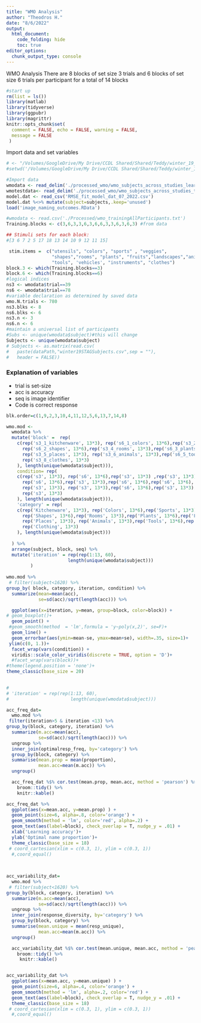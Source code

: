 ```yaml
---
title: "WMO Analysis"
author: "Theodros H."
date: "8/6/2022"
output: 
  html_document:
    code_folding: hide
    toc: true
editor_options: 
  chunk_output_type: console
---
```


WMO Analysis
There are 8 blocks of set size 3 trials and 6 blocks of set size 6 trials per participant for a total of 14 blocks
```r
#start up
rm(list = ls())
library(matlab)
library(tidyverse)
library(ggpubr)
library(magrittr)
knitr::opts_chunk$set(
  comment = FALSE, echo = FALSE, warning = FALSE, 
  message = FALSE 
 )

```
Import data and set variables
```r

# <- "/Volumes/GoogleDrive/My Drive/CCDL Shared/Shared/Teddy/winter_19_subjectpool_data/"
#setwd('/Volumes/GoogleDrive/My Drive/CCDL Shared/Shared/Teddy/winter_19_subjectpool_data')

#Import data
wmodata <- read_delim('./processed_wmo/wmo_subjects_across_studies_learn_031820.csv') 
wmotestdata<- read_delim('./processed_wmo/wmo_subjects_across_studies_test_031820.csv') 
model.dat <- read_csv('RMSE_fit_model_dat_07_2022.csv')
model.dat %<>% mutate(subject=subjects,.keep='unused') 
load('image_naming_outcomes.RData')

#wmodata <- read.csv('./Processed/wmo_trainingAllParticipants.txt') 
Training.blocks <- c(3,6,3,3,6,3,6,6,3,3,6,3,6,3) #from data

## Stimuli sets for each block: 
#[3 6 7 2 5 17 18 13 14 10 9 12 11 15]

 stim.items =  c("utensils", "colors", "sports" , "veggies",
                 "shapes","rooms", "plants", "fruits","landscapes","animals",
                 "tools", 'vehicles', "instruments", "clothes")
block.3 <- which(Training.blocks==3)
block.6 <- which(Training.blocks==6)
#logical indices
ns3 <- wmodata$trial==39
ns6 <- wmodata$trial==78
#variable declaration as determined by saved data
wmo.N.trials <- 780 
ns3.blks <- 8 
ns6.blks <- 6
ns3.n <- 3
ns6.n <- 6
#maintain a universal list of participants
#Subs <- unique(wmodata$subject)#this will change
Subjects <- unique(wmodata$subject)
# Subjects <- as.matrix(read.csv(
#   paste(dataPath,"winter19STAGSubjects.csv",sep = ""),
#   header = FALSE))

```

### Explanation of variables
 - trial is set-size
 - acc is accuracy
 - seq is image identifier
 - Code is correct response
 
```r
blk.order=c(1,9,2,3,10,4,11,12,5,6,13,7,14,8)

wmo.mod <- 
  wmodata %>% 
  mutate('block' =  rep(
    c(rep('s3_1_kitchenware', 13*3), rep('s6_1_colors', 13*6),rep('s3_2_sports', 13*3) ,rep('s3_3_veggies', 13*3),
      rep('s6_2_shapes', 13*6),rep('s3_4_rooms', 13*3),rep('s6_3_plants', 13*6),rep('s6_4_fruits', 13*6),
      rep('s3_5_places', 13*3), rep('s3_6_animals', 13*3),rep('s6_5_tools', 13*6),rep('s3_7_vehicles', 13*3),rep('s6_6_instruments', 13*6),
      rep('s3_8_clothes', 13*3)
    ), length(unique(wmodata$subject))),
    condition= rep(
    c(rep('s3', 13*3), rep('s6', 13*6),rep('s3', 13*3) ,rep('s3', 13*3),
      rep('s6', 13*6),rep('s3', 13*3),rep('s6', 13*6),rep('s6', 13*6),
      rep('s3', 13*3), rep('s3', 13*3),rep('s6', 13*6),rep('s3', 13*3),rep('s6', 13*6),
      rep('s3', 13*3)
    ), length(unique(wmodata$subject))),
    'category' = rep(
    c(rep('Kitchenware', 13*3), rep('Colors', 13*6),rep('Sports', 13*3) ,rep('Vegetables', 13*3),
      rep('Shapes', 13*6),rep('Rooms', 13*3),rep('Plants', 13*6),rep('Fruit', 13*6),
      rep('Places', 13*3), rep('Animals', 13*3),rep('Tools', 13*6),rep('Vehicles', 13*3),rep('Instruments', 13*6),
      rep('Clothing', 13*3)
    ), length(unique(wmodata$subject)))
    
  ) %>% 
  arrange(subject, block, seq) %>% 
  mutate('iteration' = rep(rep(1:13, 60),
                       length(unique(wmodata$subject)))
         )
  
wmo.mod %>% 
 # filter(subject<1620) %>% 
group_by( block, category, iteration, condition) %>% 
  summarize(mean=mean(acc), 
            se=sd(acc)/sqrt(length(acc))) %>%

  ggplot(aes(x=iteration, y=mean, group=block, color=block)) +
# geom_boxplot()+
  geom_point() +
 #geom_smooth(method  = 'lm',formula = 'y~poly(x,2)', se=F)+
  geom_line() +
  geom_errorbar(aes(ymin=mean-se, ymax=mean+se), width=.35, size=1)+
 ylim(c(0, 1.))+
  facet_wrap(vars(condition)) +
  viridis::scale_color_viridis(discrete = TRUE, option = 'D')+
  #facet_wrap(vars(block))+
#theme(legend.position = 'none')+
theme_classic(base_size = 20) 
  

# 
# 'iteration' = rep(rep(1:13, 60),
#                       length(unique(wmodata$subject)))
```
 
```r

acc_freq_dat= 
  wmo.mod %>% 
 filter(iteration>5 & iteration <13) %>% 
group_by(block, category, iteration) %>% 
  summarize(m.acc=mean(acc), 
            se=sd(acc)/sqrt(length(acc))) %>% 
  ungroup %>% 
  inner_join(optimalresp_freq, by='category') %>% 
  group_by(block, category) %>% 
  summarise(mean.prop = mean(proportion), 
            mean.acc=mean(m.acc)) %>% 
  ungroup()

  acc_freq_dat %$% cor.test(mean.prop, mean.acc, method = 'pearson') %>% 
    broom::tidy() %>% 
    knitr::kable()

acc_freq_dat %>% 
  ggplot(aes(x=mean.acc, y=mean.prop) ) +
  geom_point(size=6, alpha=.8, color='orange') +
  geom_smooth(method = 'lm', color='red', alpha=.2) +
  geom_text(aes(label=block), check_overlap = T, nudge_y = .01) +
  xlab('Learning accuracy')+
  ylab('Optimal name proportion')+
  theme_classic(base_size = 18) 
 # coord_cartesian(xlim = c(0.3, 1), ylim = c(0.3, 1))
  #,coord_equal()
  
  
```

```r
acc_variability_dat= 
  wmo.mod %>% 
 # filter(subject<1620) %>% 
group_by(block, category, iteration) %>% 
  summarize(m.acc=mean(acc), 
            se=sd(acc)/sqrt(length(acc))) %>% 
  ungroup %>% 
  inner_join(response_diversity, by='category') %>% 
  group_by(block, category) %>% 
  summarise(mean.unique = mean(resp_unique), 
            mean.acc=mean(m.acc)) %>% 
  ungroup()

  acc_variability_dat %$% cor.test(mean.unique, mean.acc, method = 'pearson') %>% 
    broom::tidy() %>% 
     knitr::kable()


acc_variability_dat %>% 
  ggplot(aes(x=mean.acc, y=mean.unique) ) +
  geom_point(size=6, alpha=.4, color='orange') +
  geom_smooth(method = 'lm', alpha=.2, color='red') +
  geom_text(aes(label=block), check_overlap = T, nudge_y = .01) +
  theme_classic(base_size = 18) 
 # coord_cartesian(xlim = c(0.3, 1), ylim = c(0.3, 1))
  #,coord_equal()
  
```
 
 